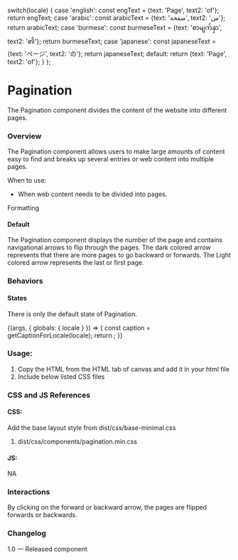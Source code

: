 
  switch(locale) {
    case 'english': const engText = {text: 'Page', text2: 'of'}; return engText;
    case 'arabic': const arabicText = {text: 'صفحة', text2: 'من'}; return arabicText;
    case 'burmese': const burmeseText = {text: 'စာမျက်နှာ', text2: '၏'}; return burmeseText;
    case 'japanese': const japaneseText = {text: 'ページ', text2: 'の'}; return japaneseText;
    default:
      return {text: 'Page', text2: 'of'};
  }
};

<Meta title="Components/Navigation components/Pagination"  />

# Pagination
The Pagination component divides the content of the website into different pages.

### Overview
The Pagination component allows users to make large amounts of content easy to find and breaks up several entries or web content into multiple pages.

When to use:
- When web content needs to be divided into pages.

Formatting

#### Default
The Pagination component displays the number of the page and contains navigational arrows to flip through the pages. The dark colored arrow represents that there are more pages to go backward or forwards. The Light colored arrow represents the last or first page.

### Behaviors

#### States 
There is only the default state of Pagination.

<Canvas>
  <Story name="Pagination">
    {(args, { globals: { locale } }) => {
      const caption = getCaptionForLocale(locale);
      return <Pagination text={caption.text} text2={caption.text2} ></Pagination>;
    }}
  </Story>
</Canvas>

### Usage:
1. Copy the HTML from the HTML tab of canvas and add it in your html file
2. Include below listed CSS files


### CSS and JS References

#### CSS:
Add the base layout style from dist/css/base-minimal.css
1. dist/css/components/pagination.min.css

#### JS:
NA

### Interactions
By clicking on the forward or backward arrow, the pages are flipped forwards or backwards.

### Changelog
1.0 — Released component

